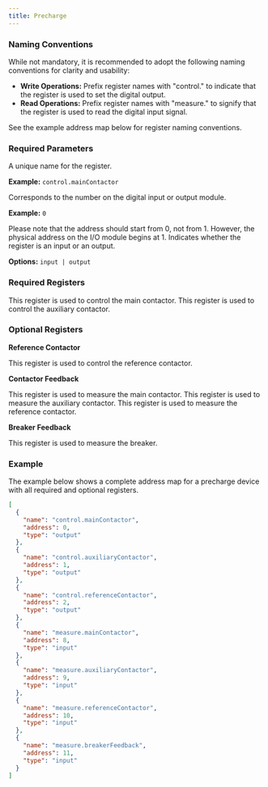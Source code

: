 ```yaml
---
title: Precharge
---
```


### Naming Conventions

While not mandatory, it is recommended to adopt the following naming conventions for clarity and usability:

- **Write Operations:** Prefix register names with "control." to indicate that the register is used to set the digital output.
- **Read Operations:** Prefix register names with "measure." to signify that the register is used to read the digital input signal.

See the example address map below for register naming conventions.

### Required Parameters

<ParamField path="name" type="string" required>
A unique name for the register.

**Example:** `control.mainContactor`
</ParamField>

<ParamField path="address" type="int" required>
Corresponds to the number on the digital input or output module.

**Example:** `0`

<Note>
Please note that the address should start from 0, not from 1. However, the physical address on the I/O module begins at 1.
</Note>
</ParamField>

<ParamField path="type" type="string" required>
Indicates whether the register is an input or an output.

**Options:** `input | output`
</ParamField>

### Required Registers

<ParamField path="control.mainContactor" type="string" required>
This register is used to control the main contactor.
</ParamField>

<ParamField path="control.auxiliaryContactor" type="string" required>
This register is used to control the auxiliary contactor.
</ParamField>

### Optional Registers

**Reference Contactor**

<ParamField path="control.referenceContactor" type="string">
This register is used to control the reference contactor.
</ParamField>

**Contactor Feedback**

<ParamField path="measure.mainContactor" type="string">
This register is used to measure the main contactor.
</ParamField>

<ParamField path="measure.auxiliaryContactor" type="string">
This register is used to measure the auxiliary contactor.
</ParamField>

<ParamField path="measure.referenceContactor" type="string">
This register is used to measure the reference contactor.
</ParamField>

**Breaker Feedback**

<ParamField path="measure.breakerFeedback" type="string">
This register is used to measure the breaker.
</ParamField>

### Example

The example below shows a complete address map for a precharge device with all required and optional registers.

```json address_map.json icon="code"
[
  {        
    "name": "control.mainContactor",
    "address": 0,
    "type": "output"
  },
  {        
    "name": "control.auxiliaryContactor",
    "address": 1,
    "type": "output"
  },
  {        
    "name": "control.referenceContactor",
    "address": 2,
    "type": "output"
  },
  {        
    "name": "measure.mainContactor",
    "address": 8,
    "type": "input"
  },
  {        
    "name": "measure.auxiliaryContactor",
    "address": 9,
    "type": "input"
  },
  {        
    "name": "measure.referenceContactor",
    "address": 10,
    "type": "input"
  },
  {        
    "name": "measure.breakerFeedback",
    "address": 11,
    "type": "input"
  }
]
```